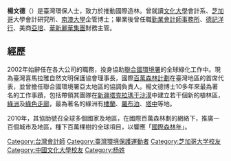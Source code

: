 {{unreferenced|time=2014-04-07T00:37:36+00:00}}
'''楊文德'''（{{bd|1959年||||}}）是臺灣環保人士，致力於推動國際造林。曾就讀[[文化大學|文化大學]]會計系、[[芝加哥|芝加哥]]大學會計研究所、[[南澳大學|南澳大學]]企管博士；畢業後曾任職[[勤業會計師事務所|勤業會計師事務所]]、[[德記洋行|德記洋行]]、美商[[亞培|亞培]]、[[華新麗華集團|華新麗華集團]]財務主管。

== 經歷 ==
2002年始辭任在各大公司的職務，投身協助[[聯合國環境署|聯合國環境署]]的全球綠化工作中。現為臺灣喜馬拉雅自然文明保護協會理事長，國際[[百萬森林計劃|百萬森林計劃]]在臺灣地區的首席代表，並曾擔任聯合國環境署亞太地區的協調負責人。楊文德博士10多年來最為著名的工作事蹟，包括帶領其團隊在[[新疆|新疆]][[塔克拉瑪干沙漠|塔克拉瑪干沙漠]]中建立若干個新的植林區，[[綠洲|綠洲]]及[[綠色走廊|綠色走廊]]，最為著名的綠洲有[[樓蘭|樓蘭]]、[[羅布泊|羅布泊]]、[[塔中|塔中]]等地。

2010年，其協助號召全球多個國家及地區，在國際百萬森林劃的網絡下，推廣一百個城市及地區，種下百萬棵樹的全球項目，以響應「[[國際森林年|國際森林年]]」。

{{DEFAULTSORT: Yang}}
[[Category:台灣會計師|Category:台灣會計師]]
[[Category:臺灣環境保護運動者|Category:臺灣環境保護運動者]]
[[Category:芝加哥大学校友|Category:芝加哥大学校友]]
[[Category:中國文化大學校友|Category:中國文化大學校友]]
[[Category:杨姓|Category:杨姓]]